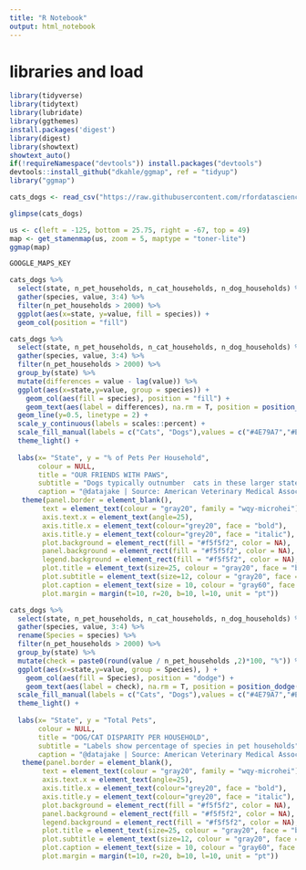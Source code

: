 ```yaml
---
title: "R Notebook"
output: html_notebook
---
```


# libraries and load
```r
library(tidyverse)
library(tidytext)
library(lubridate)
library(ggthemes)
install.packages('digest')
library(digest)
library(showtext)
showtext_auto() 
if(!requireNamespace("devtools")) install.packages("devtools")
devtools::install_github("dkahle/ggmap", ref = "tidyup")
library("ggmap")

cats_dogs <- read_csv("https://raw.githubusercontent.com/rfordatascience/tidytuesday/master/data/2018-09-11/cats_vs_dogs.csv")
```

```r
glimpse(cats_dogs)

us <- c(left = -125, bottom = 25.75, right = -67, top = 49)
map <- get_stamenmap(us, zoom = 5, maptype = "toner-lite")
ggmap(map)

GOOGLE_MAPS_KEY
```

```r
cats_dogs %>%
  select(state, n_pet_households, n_cat_households, n_dog_households) %>%
  gather(species, value, 3:4) %>%
  filter(n_pet_households > 2000) %>%
  ggplot(aes(x=state, y=value, fill = species)) +
  geom_col(position = "fill")
```

```r
cats_dogs %>%
  select(state, n_pet_households, n_cat_households, n_dog_households) %>%
  gather(species, value, 3:4) %>%
  filter(n_pet_households > 2000) %>%
  group_by(state) %>%
  mutate(differences = value - lag(value)) %>%
  ggplot(aes(x=state,y=value, group = species)) +
    geom_col(aes(fill = species), position = "fill") +
    geom_text(aes(label = differences), na.rm = T, position = position_fill(1.1),family= "wqy-microhei", colour = "#f5f5f2") +
  geom_line(y=0.5, linetype = 2) +
  scale_y_continuous(labels = scales::percent) +
  scale_fill_manual(labels = c("Cats", "Dogs"),values = c("#4E79A7","#E15759")) + 
  theme_light() +
  
  labs(x= "State", y = "% of Pets Per Household",
       colour = NULL,
       title = "OUR FRIENDS WITH PAWS",
       subtitle = "Dogs typically outnumber  cats in these larger states",
       caption = "@datajake | Source: American Veterinary Medical Association | #TidyTuesday") +
   theme(panel.border = element_blank(),
        text = element_text(colour = "gray20", family = "wqy-microhei"),
        axis.text.x = element_text(angle=25),
        axis.title.x = element_text(colour="grey20", face = "bold"),
        axis.title.y = element_text(colour="grey20", face = "italic"),
        plot.background = element_rect(fill = "#f5f5f2", color = NA),
        panel.background = element_rect(fill = "#f5f5f2", color = NA), 
        legend.background = element_rect(fill = "#f5f5f2", color = NA),
        plot.title = element_text(size=25, colour = "gray20", face = "bold", hjust = 0.5),
        plot.subtitle = element_text(size=12, colour = "gray20", face = "italic", hjust = 0.5),
        plot.caption = element_text(size = 10, colour = "gray60", face = "italic"),
        plot.margin = margin(t=10, r=20, b=10, l=10, unit = "pt"))
```

```r
cats_dogs %>%
  select(state, n_pet_households, n_cat_households, n_dog_households) %>%
  gather(species, value, 3:4) %>%
  rename(Species = species) %>%
  filter(n_pet_households > 2000) %>%
  group_by(state) %>%
  mutate(check = paste0(round(value / n_pet_households ,2)*100, "%")) %>%
  ggplot(aes(x=state,y=value, group = Species), ) +
    geom_col(aes(fill = Species), position = "dodge") +
    geom_text(aes(label = check), na.rm = T, position = position_dodge(1), vjust = 1.5, family= "wqy-microhei") +
  scale_fill_manual(labels = c("Cats", "Dogs"),values = c("#4E79A7","#E15759")) + 
  theme_light() +
  
  labs(x= "State", y = "Total Pets",
       colour = NULL,
       title = "DOG/CAT DISPARITY PER HOUSEHOLD",
       subtitle = "Labels show percentage of species in pet households",
       caption = "@datajake | Source: American Veterinary Medical Association | #TidyTuesday") +
   theme(panel.border = element_blank(),
        text = element_text(colour = "gray20", family = "wqy-microhei"),
        axis.text.x = element_text(angle=25),
        axis.title.x = element_text(colour="grey20", face = "bold"),
        axis.title.y = element_text(colour="grey20", face = "italic"),
        plot.background = element_rect(fill = "#f5f5f2", color = NA),
        panel.background = element_rect(fill = "#f5f5f2", color = NA), 
        legend.background = element_rect(fill = "#f5f5f2", color = NA),
        plot.title = element_text(size=25, colour = "gray20", face = "bold", hjust = 0.5),
        plot.subtitle = element_text(size=12, colour = "gray20", face = "italic", hjust = 0.5),
        plot.caption = element_text(size = 10, colour = "gray60", face = "italic"),
        plot.margin = margin(t=10, r=20, b=10, l=10, unit = "pt"))
```

```r

```

